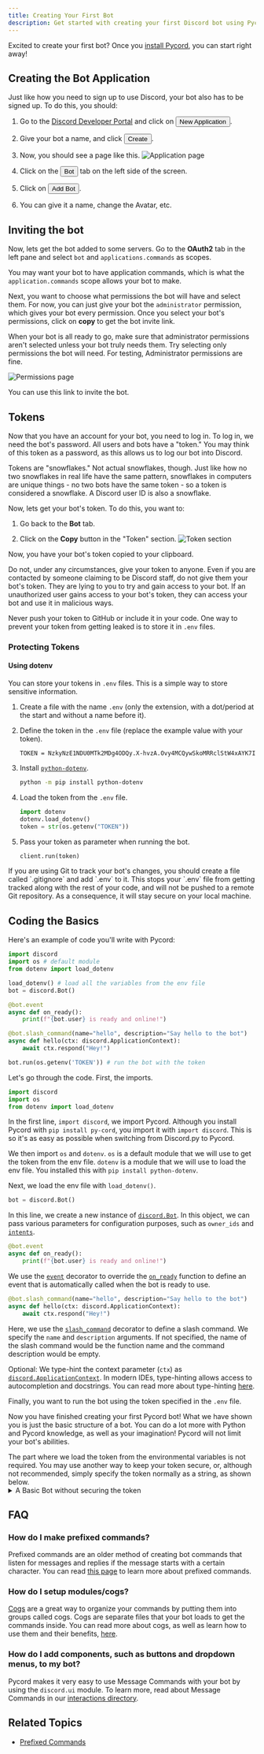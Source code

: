 ```yaml
---
title: Creating Your First Bot
description: Get started with creating your first Discord bot using Pycord.
---
```



Excited to create your first bot? Once you [install Pycord](/installation/), you can start right away!

## Creating the Bot Application

Just like how you need to sign up to use Discord, your bot also has to be signed up. To do this, you should:

<Steps>

1. Go to the [Discord Developer Portal](https://discord.com/developers/applications) and click on <button class="blurple-btn">New Application</button>.

2. Give your bot a name, and click <button class="blurple-btn">Create</button>.

3. Now, you should see a page like this.
   ![Application page](https://gblobscdn.gitbook.com/assets%2F-MjPk-Yu4sOq8KGrr_yG%2F-MjdW3OQnwUhacopqSWw%2F-Mjd_-mxrJCrzmaXrAg8%2Fimage.png?alt=media&token=b8e2ae6c-2290-4d37-ad7c-eb412f3fb00e)

4. Click on the <button class="grey-btn">Bot</button> tab on the left side of the screen.

5. Click on <button class="blurple-btn">Add Bot</button>.

6. You can give it a name, change the Avatar, etc.

</Steps>

## Inviting the bot

Now, lets get the bot added to some servers. Go to the **OAuth2** tab in the left pane and select `bot` and `applications.commands` as scopes.

You may want your bot to have application commands, which is what the `application.commands` scope allows your bot to make.

Next, you want to choose what permissions the bot will have and select them. For now, you can just give your bot the `administrator` permission, which gives your bot every permission. Once you select your bot's permissions, click on **copy** to get the bot invite link.

<Aside type="tip">
    When your bot is all ready to go, make sure that administrator permissions aren't selected unless your bot truly needs them. Try selecting only
    permissions the bot will need. For testing, Administrator permissions are fine.
</Aside>

![Permissions page](https://gblobscdn.gitbook.com/assets%2F-MjPk-Yu4sOq8KGrr_yG%2F-Mk6tNY3LfDkjd6pqdpL%2F-Mk6tkdpddEWoa2jczZk%2Fimage.png?alt=media&token=52c8a29f-a798-48f8-a8c7-4ecca2681f79)

You can use this link to invite the bot.

## Tokens

Now that you have an account for your bot, you need to log in. To log in, we need the bot's password. All users and bots have a "token." You may think of this token as a password, as this allows us to log our bot into Discord.

Tokens are "snowflakes." Not actual snowflakes, though. Just like how no two snowflakes in real life have the same pattern, snowflakes in computers are unique things - no two bots have the same token - so a token is considered a snowflake. A Discord user ID is also a snowflake.

Now, lets get your bot's token. To do this, you want to:

<Steps>

1. Go back to the **Bot** tab.

2. Click on the **Copy** button in the "Token" section.
   ![Token section](https://gblobscdn.gitbook.com/assets%2F-MjPk-Yu4sOq8KGrr_yG%2F-MjdbU12JISJorAZxrKH%2F-MjdbpUsapzb5n15Po5P%2Fimage.png?alt=media&token=118e259f-940a-4f6c-b3a3-c29f3a54100d)

</Steps>

Now, you have your bot's token copied to your clipboard.

<Aside type="danger">
Do not, under any circumstances, give your token to anyone. Even if you are contacted by someone claiming to be Discord staff, do not give them your bot's token. They are lying to you to try and gain access to your bot. If an unauthorized user gains access to your bot's token, they can access your bot and use it in malicious ways.

Never push your token to GitHub or include it in your code. One way to prevent your token from getting leaked is to store it in `.env` files.

</Aside>

### Protecting Tokens

#### Using dotenv

You can store your tokens in `.env` files. This is a simple way to store sensitive information.

<Steps>

1. Create a file with the name `.env` (only the extension, with a dot/period at the start and without a name before it).

2. Define the token in the `.env` file (replace the example value with your token).

    ```env title=".env"
    TOKEN = NzkyNzE1NDU0MTk2MDg4ODQy.X-hvzA.Ovy4MCQywSkoMRRclStW4xAYK7I
    ```

3. Install [`python-dotenv`](https://pypi.org/project/python-dotenv/).

    ```bash
    python -m pip install python-dotenv
    ```

4. Load the token from the `.env` file.

    ```py
    import dotenv
    dotenv.load_dotenv()
    token = str(os.getenv("TOKEN"))
    ```

5. Pass your token as parameter when running the bot.
    ```py
    client.run(token)
    ```

</Steps>

<Aside type="tip">
    If you are using Git to track your bot's changes, you should create a file called `.gitignore` and add `.env` to it. This stops your `.env` file
    from getting tracked along with the rest of your code, and will not be pushed to a remote Git repository. As a consequence, it will stay secure on
    your local machine.
</Aside>

## Coding the Basics

Here's an example of code you'll write with Pycord:

```py
import discord
import os # default module
from dotenv import load_dotenv

load_dotenv() # load all the variables from the env file
bot = discord.Bot()

@bot.event
async def on_ready():
    print(f"{bot.user} is ready and online!")

@bot.slash_command(name="hello", description="Say hello to the bot")
async def hello(ctx: discord.ApplicationContext):
    await ctx.respond("Hey!")

bot.run(os.getenv('TOKEN')) # run the bot with the token
```

<DiscordComponent messages={[HelloPayload]} />

Let's go through the code. First, the imports.

```py
import discord
import os
from dotenv import load_dotenv
```

In the first line, `import discord`, we import Pycord. Although you install Pycord with `pip install py-cord`, you import it with `import discord`. This is so it's as easy as possible when switching from Discord.py to Pycord.

We then import `os` and `dotenv`. `os` is a default module that we will use to get the token from the env file. `dotenv` is a module that we will use to load the env file. You installed this with `pip install python-dotenv`.

Next, we load the env file with `load_dotenv()`.

```py
bot = discord.Bot()
```

In this line, we create a new instance of [`discord.Bot`](https://docs.pycord.dev/en/stable/api/clients.html#discord.Bot). In this object, we can pass various parameters for configuration purposes, such as `owner_ids` and [`intents`](https://docs.pycord.dev/en/stable/api/data_classes.html#discord.Intents).

```py
@bot.event
async def on_ready():
    print(f"{bot.user} is ready and online!")
```

We use the [`event`](https://docs.pycord.dev/en/stable/api/clients.html#discord.Bot.event) decorator to override the [`on_ready`](https://docs.pycord.dev/en/stable/api/events.html#discord.on_ready) function to define an event that is automatically called when the bot is ready to use.

```py
@bot.slash_command(name="hello", description="Say hello to the bot")
async def hello(ctx: discord.ApplicationContext):
    await ctx.respond("Hey!")
```

Here, we use the [`slash_command`](https://docs.pycord.dev/en/stable/api/clients.html#discord.Bot.slash_command) decorator to define a slash command. We specify the `name` and `description` arguments. If not specified, the name of the slash command would be the function name and the command description would be empty.

Optional: We type-hint the context parameter (`ctx`) as [`discord.ApplicationContext`](https://docs.pycord.dev/en/stable/api/application_commands.html#discord.ApplicationContext). In modern IDEs, type-hinting allows access to autocompletion and docstrings. You can read more about type-hinting [here](https://docs.python.org/3/library/typing.html).

Finally, you want to run the bot using the token specified in the `.env` file.

Now you have finished creating your first Pycord bot! What we have shown you is just the basic structure of a bot. You can do a lot more with Python and Pycord knowledge, as well as your imagination! Pycord will not limit your bot's abilities.

<Aside type="note">
The part where we load the token from the environmental variables is not required. You may use another way to keep your token secure, or, although not recommended, simply specify the token normally as a string, as shown below.

<details>
  <summary>A Basic Bot without securing the token</summary>

```py
import discord

bot = discord.Bot()

@bot.event
async def on_ready():
    print(f"{bot.user} is ready and online!")

@bot.slash_command(name="hello", description="Say hello to the bot")
async def hello(ctx: discord.ApplicationContext):
    await ctx.send("Hey!")

bot.run("TOKEN")
```

</details>
</Aside>

## FAQ

### How do I make prefixed commands?

Prefixed commands are an older method of creating bot commands that listen for messages and replies if the message starts with a certain character. You can read [this page](/extensions/commands/prefixed-commands/) to learn more about prefixed commands.

### How do I setup modules/cogs?

[Cogs](/popular-topics/cogs/) are a great way to organize your commands by putting them into groups called cogs. Cogs are separate files that your bot loads to get the commands inside. You can read more about cogs, as well as learn how to use them and their benefits, [here](/popular-topics/cogs/).

### How do I add components, such as buttons and dropdown menus, to my bot?

Pycord makes it very easy to use Message Commands with your bot by using the `discord.ui` module. To learn more, read about Message Commands in our [interactions directory](/interactions/).

## Related Topics

- [Prefixed Commands](/extensions/commands/prefixed-commands/)
